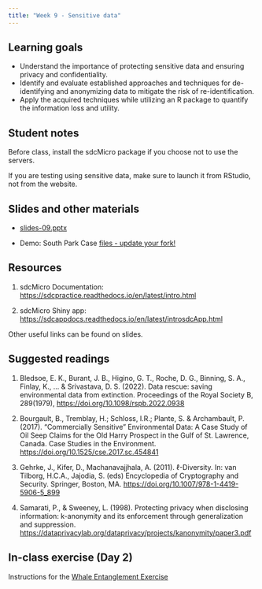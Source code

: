 ```yaml
---
title: "Week 9 - Sensitive data"
---
```


## Learning goals

-   Understand the importance of protecting sensitive data and ensuring privacy and confidentiality.
-   Identify and evaluate established approaches and techniques for de-identifying and anonymizing data to mitigate the risk of re-identification.
-   Apply the acquired techniques while utilizing an R package to quantify the information loss and utility.

## Student notes

Before class, install the sdcMicro package if you choose not to use the servers.

If you are testing using sensitive data, make sure to launch it from RStudio, not from the website.

## Slides and other materials

- [slides-09.pptx](slides-09.pptx)

- Demo: South Park Case [files - update your fork!](https://github.com/UCSB-Library-Research-Data-Services/bren-meds213-spring-2024-class-data/tree/main/week9)


## Resources

1.  sdcMicro Documentation: <https://sdcpractice.readthedocs.io/en/latest/intro.html>

2.  sdcMicro Shiny app: <https://sdcappdocs.readthedocs.io/en/latest/introsdcApp.html>

Other useful links can be found on slides.

## Suggested readings

1.  Bledsoe, E. K., Burant, J. B., Higino, G. T., Roche, D. G., Binning, S. A., Finlay, K., ... & Srivastava, D. S. (2022). Data rescue: saving environmental data from extinction. Proceedings of the Royal Society B, 289(1979), <https://doi.org/10.1098/rspb.2022.0938>

2.  Bourgault, B., Tremblay, H.; Schloss, I.R.; Plante, S. & Archambault, P. (2017). "Commercially Sensitive" Environmental Data: A Case Study of Oil Seep Claims for the Old Harry Prospect in the Gulf of St. Lawrence, Canada. Case Studies in the Environment. <https://doi.org/10.1525/cse.2017.sc.454841>

3.  Gehrke, J., Kifer, D., Machanavajjhala, A. (2011). ℓ-Diversity. In: van Tilborg, H.C.A., Jajodia, S. (eds) Encyclopedia of Cryptography and Security. Springer, Boston, MA. <https://doi.org/10.1007/978-1-4419-5906-5_899>

4.  Samarati, P., & Sweeney, L. (1998). Protecting privacy when disclosing information: k-anonymity and its enforcement through generalization and suppression. <https://dataprivacylab.org/dataprivacy/projects/kanonymity/paper3.pdf>

## In-class exercise (Day 2)

Instructions for the [Whale Entanglement Exercise](hw-09.qmd)
